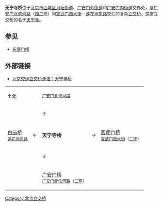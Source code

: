 {{Infobox bridge
| name = 天宁寺桥
| image = Tianningsi Bridge (20200821165644).jpg
| caption = 天宁寺桥中部
| coordinates = {{Coord|39.896277|116.343236|type:landmark_region:CN-11_source:GoogleMaps|display=inline,title}}
| carries = [[北京二环路|西二环]]（顶层）、[[莲花池东路|莲花池东路]]－[[宣武门西大街|宣武门西大街]]
| crosses = [[广安门北滨河路|广安门北滨河路]]、[[宣武门西大街|宣武门西大街]]辅路、[[南护城河_(北京市)|南护城河]]
| locale = [[北京市|北京市]][[西城区|西城区]][[月坛街道|月坛街道]]/[[广安门外街道|广安门外街道]]/[[广安门内街道|广安门内街道]]
| named_for = [[天宁寺_(北京)|天宁寺]]
| owner = 
| maint = 
| heritage = 
| id = 
| id_type = 
| website = 
| preceded = [[西便门桥|西便门桥]]
| followed = [[广安门桥|广安门桥]]
| design = 
| material = 
| material1 = 
| material2 = 
| length = 
| width = 
| height = 
| depth = 
| traversable = 
| towpath = 
| mainspan = 
| number_spans = 
| piers_in_water = 
| load = 
| clearance_above = 
| clearance_below = 
| lanes = 
| life = 
| num_track = 
| track_gauge = 
| structure_gauge = 
| electrification = 
| architect = 
| designer = 
| contracted_designer = 
| winner = 
| engineering = 
| builder = 
| fabricator = 
| begin = 
| complete = 
| cost = 
| open = <!-- or | opening = -->
| inaugurated = 
| rebuilt = 
| traffic = 
| toll = 
}}
'''天宁寺桥'''位于[[北京市|北京市]][[西城区|西城区]][[月坛街道|月坛街道]]、[[广安门外街道|广安门外街道]]和[[广安门内街道|广安门内街道]]交界处，是[[广安门北滨河路|广安门北滨河路]]（[[北京二环路|西二环]]）同[[宣武门西大街|宣武门西大街]]－[[莲花池东路|莲花池东路]]交汇的复杂[[立交桥|立交桥]]。这座立交桥的名于[[天宁寺_(北京)|天宁寺]]。

== 参见 ==
*[[东便门桥|东便门桥]]

== 外部链接 ==
*[https://web.archive.org/web/20101223155612/http://www.beijing2008.cn/spectators/beijing/transportation/lijiaoqiao/n214184540.shtml 北京交通立交桥走法：天宁寺桥]

{| style="background: transparent; text-align: center;" align="center"
| ↑北 || || <small>[[广安门北滨河路|广安门北滨河路]]</small> || ||
|-
| || || ↑ || || 
|-
| [[白云桥|白云桥]]<br /><small>[[莲花池东路|莲花池东路]]</small> || ← || '''天宁寺桥''' || → || [[西便门桥|西便门桥]]<br /><small>[[宣武门西大街|宣武门西大街]]（[[北京二环路|二环]]）
|-
| || || ↓ || ||
|-
| || || [[广安门桥|广安门桥]]<br /><small>[[广安门北滨河路|广安门北滨河路]]（[[北京二环路|二环]]）</small> || ||
|}

{{北京二环路}}

[[Category:北京立交桥|Category:北京立交桥]]